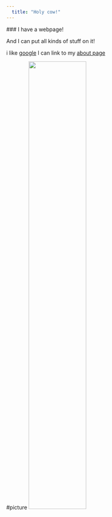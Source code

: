 ```yaml
---
  title: "Holy cow!"
---
```

  
  ### I have a webpage!
  
  And I can put all kinds of stuff on it!
   
  i like [google](http://www.google.com)
  I can link to my [about page](about.html)
  
  #picture
  <img src="image/images.jpg" style="width:55%">